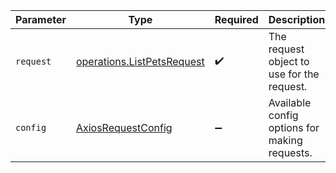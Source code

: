 | Parameter                                                                | Type                                                                     | Required                                                                 | Description                                                              |
| ------------------------------------------------------------------------ | ------------------------------------------------------------------------ | ------------------------------------------------------------------------ | ------------------------------------------------------------------------ |
| `request`                                                                | [operations.ListPetsRequest](../../models/operations/listpetsrequest.md) | :heavy_check_mark:                                                       | The request object to use for the request.                               |
| `config`                                                                 | [AxiosRequestConfig](https://axios-http.com/docs/req_config)             | :heavy_minus_sign:                                                       | Available config options for making requests.                            |
